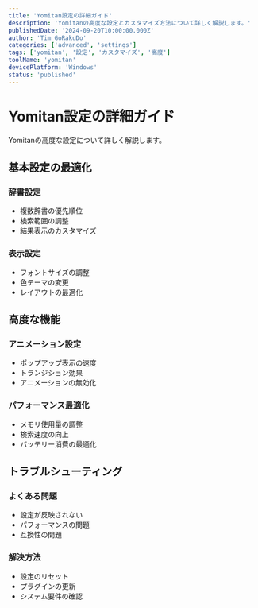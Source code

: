 ```yaml
---
title: 'Yomitan設定の詳細ガイド'
description: 'Yomitanの高度な設定とカスタマイズ方法について詳しく解説します。'
publishedDate: '2024-09-20T10:00:00.000Z'
author: 'Tim GoRakuDo'
categories: ['advanced', 'settings']
tags: ['yomitan', '設定', 'カスタマイズ', '高度']
toolName: 'yomitan'
devicePlatform: 'Windows'
status: 'published'
---
```


# Yomitan設定の詳細ガイド

Yomitanの高度な設定について詳しく解説します。

## 基本設定の最適化

### 辞書設定

- 複数辞書の優先順位
- 検索範囲の調整
- 結果表示のカスタマイズ

### 表示設定

- フォントサイズの調整
- 色テーマの変更
- レイアウトの最適化

## 高度な機能

### アニメーション設定

- ポップアップ表示の速度
- トランジション効果
- アニメーションの無効化

### パフォーマンス最適化

- メモリ使用量の調整
- 検索速度の向上
- バッテリー消費の最適化

## トラブルシューティング

### よくある問題

- 設定が反映されない
- パフォーマンスの問題
- 互換性の問題

### 解決方法

- 設定のリセット
- プラグインの更新
- システム要件の確認
